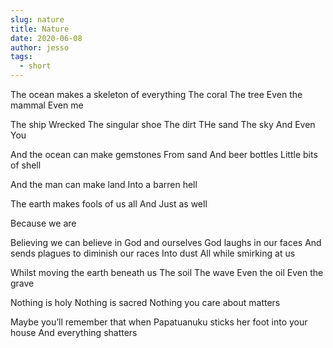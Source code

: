 ```yaml
---  
slug: nature  
title: Nature  
date: 2020-06-08  
author: jesso  
tags:  
  - short  
---  
```

  
The ocean makes a skeleton of everything
The coral
The tree
Even the mammal
Even me

The ship
Wrecked
The singular shoe
The dirt
THe sand
The sky
And Even You

And the ocean can make gemstones 
From sand
And beer bottles
Little bits of shell

And the man can make land
Into a barren hell

The earth makes fools of us all
And Just as well

Because we are

Believing we can believe in God and ourselves
God laughs in our faces
And sends plagues to diminish our races
Into dust
All while smirking at us

Whilst moving the earth beneath us
The soil
The wave
Even the oil
Even the grave

Nothing is holy
Nothing is sacred
Nothing you care about matters

Maybe you’ll remember that when 
Papatuanuku sticks her foot into your house
And everything shatters

